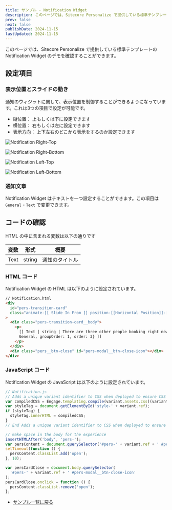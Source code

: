 ```yaml
---
title: サンプル - Notification Widget
description: このページでは、Sitecore Personalize で提供している標準テンプレートの Notification Widget のデモを確認することができます。
prev: false
next: false
publishDate: 2024-11-15
lastUpdated: 2024-11-15
---
```


このページでは、Sitecore Personalize で提供している標準テンプレートの Notification Widget のデモを確認することができます。

## 設定項目

### 表示位置とスライドの動き

通知のウィジットに関して、表示位置を制御することができるようになっています。これは3つの項目で設定が可能です。

- 縦位置： 上もしくは下に設定できます
- 横位置： 右もしくは左に設定できます
- 表示方向： 上下左右のどこから表示をするのか設定できます

![Notification Right-Top](../../../assets/personalize/notification01.png)

![Notification Right-Bottom](../../../assets/personalize/notification02.png)

![Notification Left-Top](../../../assets/personalize/notification03.png)

![Notification Left-Bottom](../../../assets/personalize/notification04.png)

### 通知文章

Notification Widget はテキストを一つ設定することができます。この項目は `General` - `Text` で変更できます。

## コードの確認

HTML の中に含まれる変数は以下の通りです

| 変数 | 形式   | 概要           |
| ---- | ------ | -------------- |
| Text | string | 通知のタイトル |

### HTML コード

Notification Widget の HTML は以下のように設定されています。

```html
// Notification.html
<div
  id="pers-transition-card"
  class="animate-[[ Slide In From ]] position-[[Horizontal Position]]-[[Vertical Position]]"
>
  <div class="pers-transition-card__body">
    <p>
      [[ Text | string | There are three other people booking right now | {required: true, group:
      General, groupOrder: 1, order: 3} ]]
    </p>
  </div>
  <div class="pers__btn-close" id="pers-modal__btn-close-icon"></div>
</div>
```

### JavaScript コード

Notification Widget の JavaScript は以下のように設定されています。

```js
// Notification.js
// Adds a unique variant identifier to CSS when deployed to ensure CSS does not impact styling of other elements.
var compiledCSS = Engage.templating.compile(variant.assets.css)(variant);
var styleTag = document.getElementById('style-' + variant.ref);
if (styleTag) {
  styleTag.innerHTML = compiledCSS;
}
// End Adds a unique variant identifier to CSS when deployed to ensure CSS does not impact styling of other elements.

// make space in the body for the experience
insertHTMLAfter('body', 'pers-');
var persContent = document.querySelector('#pers-' + variant.ref + ' #pers-transition-card');
setTimeout(function () {
  persContent.classList.add('open');
}, 10);

var persCardClose = document.body.querySelector(
  '#pers-' + variant.ref + ' #pers-modal__btn-close-icon'
);
persCardClose.onclick = function () {
  persContent.classList.remove('open');
};
```

- [サンプル一覧に戻る](/personalize/sample/)
